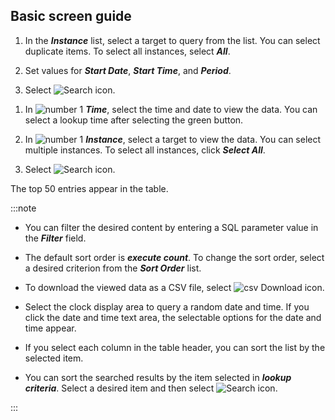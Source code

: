 ## Basic screen guide

<ProdImg img='db-database-sql-stat.png' desc='SQL statistics' />

<Xclude product='postgresql,mysql'>

1. In the **_Instance_** list, select a target to query from the list. You can select duplicate items. To select all instances, select **_All_**.

2. Set values for **_Start Date_**, **_Start Time_**, and **_Period_**.

3. Select ![Search icon](/img/ico-btn-search.png).

</Xclude>

<InDoc product='postgresql,mysql'>

1. In ![number 1](/img/number-01.png) **_Time_**, select the time and date to view the data. You can select a lookup time after selecting the green button.

2. In ![number 1](/img/number-01.png) **_Instance_**, select a target to view the data. You can select multiple instances. To select all instances, click **_Select All_**.

3. Select ![Search icon](/img/ico-btn-search.png).

</InDoc>

The top 50 entries appear in the table.

:::note

<Xclude product='postgresql,mysql'>

- You can filter the desired content by entering a SQL parameter value in the **_Filter_** field.

- The default sort order is **_execute count_**. To change the sort order, select a desired criterion from the **_Sort Order_** list.

- To download the viewed data as a CSV file, select ![csv Download icon](/img/ic-csv-download-ms.svg).

</Xclude>

<InDoc product='postgresql,mysql'>

- Select the clock display area to query a random date and time. If you click the date and time text area, the selectable options for the date and time appear.

- If you select each column in the table header, you can sort the list by the selected item.

- You can sort the searched results by the item selected in **_lookup criteria_**. Select a desired item and then select ![Search icon](/img/ico-btn-search.png).

</InDoc>

:::
